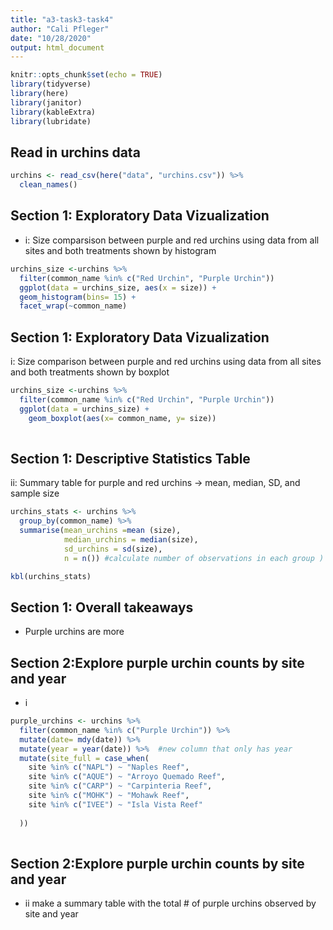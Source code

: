 ```yaml
---
title: "a3-task3-task4"
author: "Cali Pfleger"
date: "10/28/2020"
output: html_document
---
```


```r
knitr::opts_chunk$set(echo = TRUE)
library(tidyverse)
library(here)
library(janitor)
library(kableExtra)
library(lubridate)
```

## Read in urchins data 

```r
urchins <- read_csv(here("data", "urchins.csv")) %>% 
  clean_names() 
```


## Section 1: Exploratory Data Vizualization
- i: Size comparsison between purple and red urchins using data from all sites and both treatments shown by histogram 


```r
urchins_size <-urchins %>% 
  filter(common_name %in% c("Red Urchin", "Purple Urchin")) 
  ggplot(data = urchins_size, aes(x = size)) +
  geom_histogram(bins= 15) +
  facet_wrap(~common_name)
```



## Section 1: Exploratory Data Vizualization
i: Size comparison between purple and red urchins using data from all sites and both treatments shown by boxplot

```r
urchins_size <-urchins %>% 
  filter(common_name %in% c("Red Urchin", "Purple Urchin")) 
  ggplot(data = urchins_size) +
    geom_boxplot(aes(x= common_name, y= size))
  
```


## Section 1: Descriptive Statistics Table

ii: Summary table for purple and red urchins -> mean, median, SD, and sample size 


```r
urchins_stats <- urchins %>% 
  group_by(common_name) %>% 
  summarise(mean_urchins =mean (size),
            median_urchins = median(size),
            sd_urchins = sd(size),
            n = n()) #calculate number of observations in each group )

kbl(urchins_stats)
```


## Section 1: Overall takeaways

- Purple urchins are more 




## Section 2:Explore purple urchin counts by site and year
- i 
```r
purple_urchins <- urchins %>% 
  filter(common_name %in% c("Purple Urchin")) %>% 
  mutate(date= mdy(date)) %>% 
  mutate(year = year(date)) %>%  #new column that only has year 
  mutate(site_full = case_when(
    site %in% c("NAPL") ~ "Naples Reef",
    site %in% c("AQUE") ~ "Arroyo Quemado Reef",
    site %in% c("CARP") ~ "Carpinteria Reef",
    site %in% c("MOHK") ~ "Mohawk Reef",
    site %in% c("IVEE") ~ "Isla Vista Reef"
    
  ))
 
```


## Section 2:Explore purple urchin counts by site and year
- ii make a summary table with the total # of purple urchins observed by site and year 

```r

```











